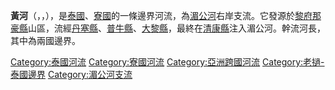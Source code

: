 '''黃河'''（{{lang-th|แม่น้ำเหือง}}，{{RTGS|''Maenam Hueang''}}，{{IPA-th|mɛ̂ːnáːm hɯ̌əŋ}}），是[[泰國|泰國]]、[[寮國|寮國]]的一條邊界河流，為[[湄公河|湄公河]]右岸支流。它發源於[[黎府|黎府]][[那豪縣|那豪縣]]山區，流經[[丹塞縣|丹塞縣]]、[[普牛縣|普牛縣]]、[[大黎縣|大黎縣]]，最終在[[清康縣|清康縣]]注入湄公河。幹流河長{{convert|110|km|mi}}，其中{{convert|90|km|mi}}為兩國邊界。

{{coord missing|Thailand}}

[[Category:泰國河流|Category:泰國河流]]
[[Category:寮國河流|Category:寮國河流]]
[[Category:亞洲跨國河流|Category:亞洲跨國河流]]
[[Category:老撾-泰國邊界|Category:老撾-泰國邊界]]
[[Category:湄公河支流|Category:湄公河支流]]